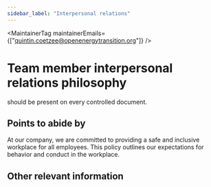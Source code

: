 ```yaml
---
sidebar_label: "Interpersonal relations"
---
```



<MaintainerTag maintainerEmails={["quintin.coetzee@openenergytransition.org"]} />

# Team member interpersonal relations philosophy

<ControlledDocBanner />

should be present on every controlled document.

## Points to abide by

At our company, we are committed to providing a safe and inclusive workplace for all employees. This policy outlines our expectations for behavior and conduct in the workplace.

## Other relevant information

